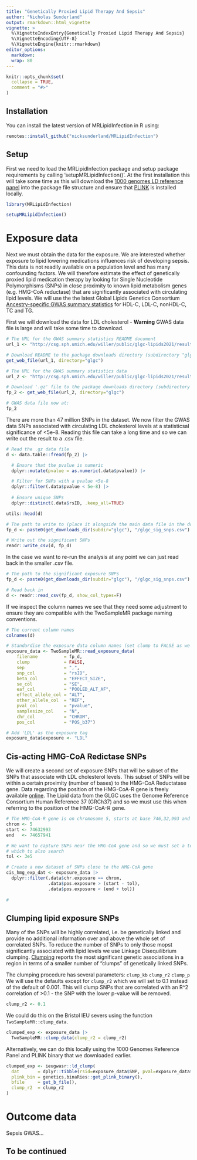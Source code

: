 ```yaml
---
title: "Genetically Proxied Lipid Therapy And Sepsis"
author: "Nicholas Sunderland"
output: rmarkdown::html_vignette
vignette: >
  %\VignetteIndexEntry{Genetically Proxied Lipid Therapy And Sepsis}
  %\VignetteEncoding{UTF-8}
  %\VignetteEngine{knitr::rmarkdown}
editor_options: 
  markdown: 
  wrap: 80
---
```


```r
knitr::opts_chunk$set(
  collapse = TRUE,
  comment = "#>"
)
```

## Installation
You can install the latest version of MRLipidInfection in R using:
```r
remotes::install_github("nicksunderland/MRLipidInfection")
```

## Setup
First we need to load the MRLipidInfection package and setup package requirements by calling
'setupMRLipidInfection()'. At the first installation this will take some time as this will download
the [1000 genomes LD reference panel](http://fileserve.mrcieu.ac.uk/ld/1kg.v3.tgz) into the package
file structure and ensure that [PLINK](https://www.cog-genomics.org/plink/) is installed locally.

```r
library(MRLipidInfection)

setupMRLipidInfection()
```

# Exposure data
Next we must obtain the data for the exposure. We are interested whether exposure to lipid lowering
medications influences risk of developing sepsis. This data is not readily available on a population
level and has many confounding factors. We will therefore estimate the effect of genetically proxied
lipid medication therapy by looking for Single Nucleotide Polymorphisms (SNPs) in close proximity to
known lipid metabolism genes (e.g. HMG-CoA reductase) that are significantly associated with
circulating lipid levels. We will use the the latest Global Lipids Genetics Consortium
[Ancestry-specific GWAS summary statistics](http://csg.sph.umich.edu/willer/public/glgc-lipids2021/)
for HDL-C, LDL-C, nonHDL-C, TC and TG. 

First we will download the data for LDL cholesterol - **Warning** GWAS data file is large and will
take some time to download.

```r
# The URL for the GWAS summary statistics README document
url_1 <- "http://csg.sph.umich.edu/willer/public/glgc-lipids2021/results/ancestry_specific/README.txt"

# Download README to the package downloads directory (subdirectory "glgc").
get_web_file(url_1, directory="glgc")

# The URL for the GWAS summary statistics data
url_2 <- "http://csg.sph.umich.edu/willer/public/glgc-lipids2021/results/ancestry_specific/LDL_INV_EUR_HRC_1KGP3_others_ALL.meta.singlevar.results.gz"

# Download '.gz' file to the package downloads directory (subdirectory "glgc").
fp_2 <- get_web_file(url_2, directory="glgc")

# GWAS data file now at:
fp_2
```

There are more than 47 million SNPs in the dataset. We now filter the GWAS data SNPs associated with
circulating LDL cholesterol levels at a statisticsal significance of <5e-8. Reading this file can
take a long time and so we can write out the result to a .csv file.

```r
# Read the .gz data file
d <- data.table::fread(fp_2) |>

  # Ensure that the pvalue is numeric 
  dplyr::mutate(pvalue = as.numeric(.data$pvalue)) |>

  # Filter for SNPs with a pvalue <5e-8
  dplyr::filter(.data$pvalue < 5e-8) |>
  
  # Ensure unique SNPs
  dplyr::distinct(.data$rsID, .keep_all=TRUE)

utils::head(d)

# The path to write to (place it alongside the main data file in the downloads directory)
fp_d <- paste0(get_downloads_dir(subdir="glgc"), "/glgc_sig_snps.csv")

# Write out the significant SNPs
readr::write_csv(d, fp_d)
```

In the case we want to re-run the analysis at any point we can just read back in the smaller .csv
file.
```r
# The path to the significant exposure SNPs
fp_d <- paste0(get_downloads_dir(subdir="glgc"), "/glgc_sig_snps.csv")

# Read back in
d <- readr::read_csv(fp_d, show_col_types=F)
```

If we inspect the column names we see that they need some adjustment to ensure they are compatible
with the TwoSampleMR package naming conventions.
```r
# The current column names
colnames(d)

# Standardise the exposure data column names (set clump to FALSE as we will do this later)
exposure_data <- TwoSampleMR::read_exposure_data(
    filename          = fp_d,
    clump             = FALSE,
    sep               = ",",
    snp_col           = "rsID",
    beta_col          = "EFFECT_SIZE",
    se_col            = "SE",
    eaf_col           = "POOLED_ALT_AF",
    effect_allele_col = "ALT",
    other_allele_col  = "REF",
    pval_col          = "pvalue",
    samplesize_col    = "N",
    chr_col           = "CHROM",
    pos_col           = "POS_b37")

# Add 'LDL' as the exposure tag
exposure_data$exposure <- "LDL"
```

## Cis-acting HMG-CoA Redictase SNPs
We will create a second set of exposure SNPs that will be subset of the SNPs that associate with LDL
cholesterol levels. This subset of SNPs will be within a certain proximity (number of bases) to the
HMG-CoA Reductatase gene. Data regarding the position of the HMG-CoA-R gene is freely available
[online](https://www.genecards.org/cgi-bin/carddisp.pl?gene=HMGCR). The Lipid data from the GLGC
uses the Genome Reference Consortium Human Reference 37 (GRCh37) and so we must use this when
referring to the position of the HMG-CoA-R gene.

```r
# The HMG-CoA-R gene is on chromosome 5, starts at base 746,32,993 and ends at base 74,657,941.
chrom <- 5
start <- 74632993
end   <- 74657941

# We want to capture SNPs near the HMG-CoA gene and so we must set a tolerance window either side in
# which to also search
tol <- 3e5

# Create a new dataset of SNPs close to the HMG-CoA gene
cis_hmg_exp_dat <- exposure_data |>
  dplyr::filter(.data$chr.exposure == chrom,
                .data$pos.exposure > (start - tol),
                .data$pos.exposure < (end + tol))
  
# 
```

## Clumping lipid exposure SNPs
Many of the SNPs will be highly correlated, i.e. be genetically linked and provide no additional
information over and above the whole set of correlated SNPs. To reduce the number of SNPs to only
those mopst significantly associated with lipid levels we use Linkage Disequilibrium clumping.
[Clumping](https://kp4cd.org/sites/default/files/documents/LD_clumping.pdf) reports the most
significant genetic associations in a region in terms of a smaller number of “clumps” of genetically
linked SNPs.

The clumping procedure has several parameters:
`clump_kb`
`clump_r2`
`clump_p`
We will use the defaults except for `clump_r2` which we will set to 0.1 instead
of the default of 0.001. This will clump SNPs that are correlated with an R^2 correlation of >0.1 -
the SNP with the lower p-value will be removed.
```r
clump_r2 <- 0.1
```

We could do this on the Bristol IEU severs using the function `TwoSampleMR::clump_data`. 
```r
clumped_exp <- exposure_data |> 
  TwoSampleMR::clump_data(clump_r2 = clump_r2)
```

Alternatively, we can do this locally using the 1000 Genomes Reference Panel and PLINK binary that
we downloaded earlier.
```r
clumped_exp <- ieugwasr::ld_clump(
  dat       = dplyr::tibble(rsid=exposure_data$SNP, pval=exposure_data$pval.exposure),
  plink_bin = genetics.binaRies::get_plink_binary(),
  bfile     = get_b_file(), 
  clump_r2  = clump_r2
)
```
# Outcome data
Sepsis GWAS...

## To be continued
